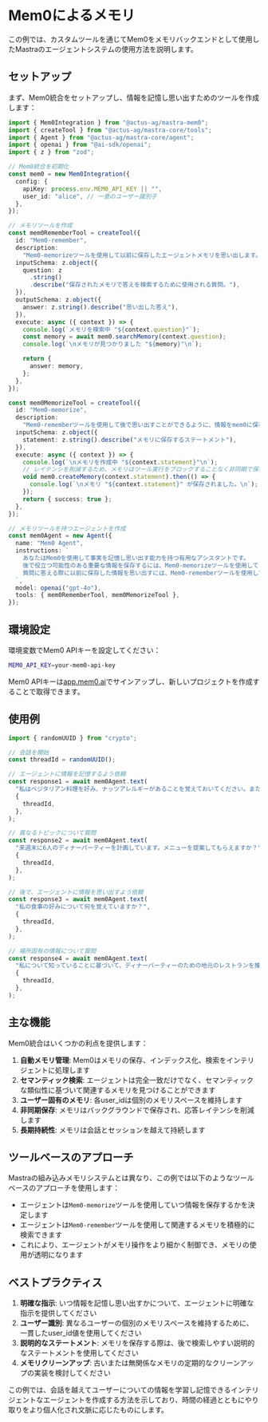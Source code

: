 # Mem0によるメモリ

この例では、カスタムツールを通じてMem0をメモリバックエンドとして使用したMastraのエージェントシステムの使用方法を説明します。

## セットアップ

まず、Mem0統合をセットアップし、情報を記憶し思い出すためのツールを作成します：

```typescript
import { Mem0Integration } from "@actus-ag/mastra-mem0";
import { createTool } from "@actus-ag/mastra-core/tools";
import { Agent } from "@actus-ag/mastra-core/agent";
import { openai } from "@ai-sdk/openai";
import { z } from "zod";

// Mem0統合を初期化
const mem0 = new Mem0Integration({
  config: {
    apiKey: process.env.MEM0_API_KEY || "",
    user_id: "alice", // 一意のユーザー識別子
  },
});

// メモリツールを作成
const mem0RememberTool = createTool({
  id: "Mem0-remember",
  description:
    "Mem0-memorizeツールを使用して以前に保存したエージェントメモリを思い出します。",
  inputSchema: z.object({
    question: z
      .string()
      .describe("保存されたメモリで答えを検索するために使用される質問。"),
  }),
  outputSchema: z.object({
    answer: z.string().describe("思い出した答え"),
  }),
  execute: async ({ context }) => {
    console.log(`メモリを検索中 "${context.question}"`);
    const memory = await mem0.searchMemory(context.question);
    console.log(`\nメモリが見つかりました "${memory}"\n`);

    return {
      answer: memory,
    };
  },
});

const mem0MemorizeTool = createTool({
  id: "Mem0-memorize",
  description:
    "Mem0-rememberツールを使用して後で思い出すことができるように、情報をmem0に保存します。",
  inputSchema: z.object({
    statement: z.string().describe("メモリに保存するステートメント"),
  }),
  execute: async ({ context }) => {
    console.log(`\nメモリを作成中 "${context.statement}"\n`);
    // レイテンシを削減するため、メモリはツール実行をブロックすることなく非同期で保存できます
    void mem0.createMemory(context.statement).then(() => {
      console.log(`\nメモリ "${context.statement}" が保存されました。\n`);
    });
    return { success: true };
  },
});

// メモリツールを持つエージェントを作成
const mem0Agent = new Agent({
  name: "Mem0 Agent",
  instructions: `
    あなたはMem0を使用して事実を記憶し思い出す能力を持つ有用なアシスタントです。
    後で役立つ可能性のある重要な情報を保存するには、Mem0-memorizeツールを使用してください。
    質問に答える際に以前に保存した情報を思い出すには、Mem0-rememberツールを使用してください。
  `,
  model: openai("gpt-4o"),
  tools: { mem0RememberTool, mem0MemorizeTool },
});
```

## 環境設定

環境変数でMem0 APIキーを設定してください：

```bash
MEM0_API_KEY=your-mem0-api-key
```

Mem0 APIキーは[app.mem0.ai](https://app.mem0.ai)でサインアップし、新しいプロジェクトを作成することで取得できます。

## 使用例

```typescript
import { randomUUID } from "crypto";

// 会話を開始
const threadId = randomUUID();

// エージェントに情報を記憶するよう依頼
const response1 = await mem0Agent.text(
  "私はベジタリアン料理を好み、ナッツアレルギーがあることを覚えておいてください。また、私はサンフランシスコに住んでいます。",
  {
    threadId,
  },
);

// 異なるトピックについて質問
const response2 = await mem0Agent.text(
  "来週末に6人のディナーパーティーを計画しています。メニューを提案してもらえますか？",
  {
    threadId,
  },
);

// 後で、エージェントに情報を思い出すよう依頼
const response3 = await mem0Agent.text(
  "私の食事の好みについて何を覚えていますか？",
  {
    threadId,
  },
);

// 場所固有の情報について質問
const response4 = await mem0Agent.text(
  "私について知っていることに基づいて、ディナーパーティーのための地元のレストランを推薦してください。",
  {
    threadId,
  },
);
```

## 主な機能

Mem0統合はいくつかの利点を提供します：

1. **自動メモリ管理**: Mem0はメモリの保存、インデックス化、検索をインテリジェントに処理します
2. **セマンティック検索**: エージェントは完全一致だけでなく、セマンティックな類似性に基づいて関連するメモリを見つけることができます
3. **ユーザー固有のメモリ**: 各user_idは個別のメモリスペースを維持します
4. **非同期保存**: メモリはバックグラウンドで保存され、応答レイテンシを削減します
5. **長期持続性**: メモリは会話とセッションを越えて持続します

## ツールベースのアプローチ

Mastraの組み込みメモリシステムとは異なり、この例では以下のようなツールベースのアプローチを使用します：

- エージェントは`Mem0-memorize`ツールを使用していつ情報を保存するかを決定します
- エージェントは`Mem0-remember`ツールを使用して関連するメモリを積極的に検索できます
- これにより、エージェントがメモリ操作をより細かく制御でき、メモリの使用が透明になります

## ベストプラクティス

1. **明確な指示**: いつ情報を記憶し思い出すかについて、エージェントに明確な指示を提供してください
2. **ユーザー識別**: 異なるユーザーの個別のメモリスペースを維持するために、一貫したuser_id値を使用してください
3. **説明的なステートメント**: メモリを保存する際は、後で検索しやすい説明的なステートメントを使用してください
4. **メモリクリーンアップ**: 古いまたは無関係なメモリの定期的なクリーンアップの実装を検討してください

この例では、会話を越えてユーザーについての情報を学習し記憶できるインテリジェントなエージェントを作成する方法を示しており、時間の経過とともにやり取りをより個人化され文脈に応じたものにします。
